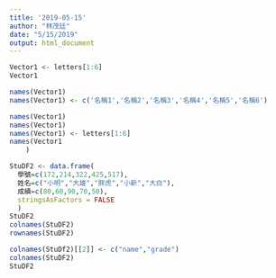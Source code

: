 ```yaml
---
title: '2019-05-15'
author: "林茂廷"
date: "5/15/2019"
output: html_document
---
```


```r
Vector1 <- letters[1:6]
Vector1

names(Vector1)
names(Vector1) <- c('名稱1','名稱2','名稱3','名稱4','名稱5','名稱6')

names(Vector1)
names(Vector1) 
names(Vector1) <- letters[1:6]
names(Vector1
    )


```
```r
StuDF2 <- data.frame(
  學號=c(172,214,322,425,517),
  姓名=c("小明","大雄","胖虎","小新","大白"),
  成績=c(80,60,90,70,50),
  stringsAsFactors = FALSE
  )
StuDF2 
colnames(StuDF2) 
rownames(StuDF2)
```

```r
colnames(StuDf2)[[2]] <- c("name","grade")
colnames(StuDF2)
StuDF2
```









